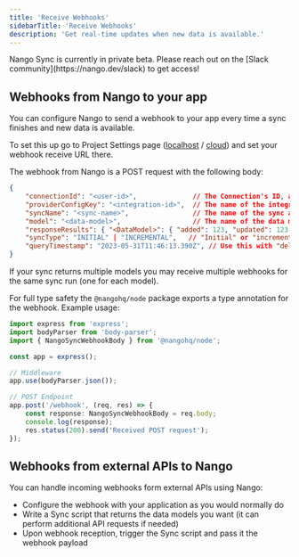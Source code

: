 ```yaml
---
title: 'Receive Webhooks'
sidebarTitle: 'Receive Webhooks'
description: 'Get real-time updates when new data is available.'
---
```


<Note>
Nango Sync is currently in private beta.  
Please reach out on the [Slack community](https://nango.dev/slack) to get access!
</Note>

## Webhooks from Nango to your app[](#from-nango)

You can configure Nango to send a webhook to your app every time a sync finishes and new data is available.

To set this up go to Project Settings page ([localhost](http://localhost:3003/project-settings) / [cloud](https://app.nango.dev/project-settings)) and set your webhook receive URL there.

The webhook from Nango is a POST request with the following body:

```json
{
    "connectionId": "<user-id>",              // The Connection's ID, as set by you in nango.auth
    "providerConfigKey": "<integration-id>",  // The name of the integration in Nango, e.g. github
    "syncName": "<sync-name>",                // The name of the sync as defined in nango.yaml, e.g. github-tickets
    "model": "<data-model>",                  // The name of the data model, e.g. ticket
    "responseResults": { "<DataModel>": { "added": 123, "updated": 123 } }, // The number of new/updated records, per object type
    "syncType": "INITIAL" | "INCREMENTAL",   // "Initial" or "incremental" run
    "queryTimestamp": "2023-05-31T11:46:13.390Z", // Use this with "delta" in getRecords to fetch the data of this sync
}
```

If your sync returns multiple models you may receive multiple webhooks for the same sync run (one for each model).

For full type safety the `@nangohq/node` package exports a type annotation for the webhook. Example usage:

```ts
import express from 'express';
import bodyParser from 'body-parser';
import { NangoSyncWebhookBody } from '@nangohq/node';

const app = express();

// Middleware
app.use(bodyParser.json());

// POST Endpoint
app.post('/webhook', (req, res) => {
    const response: NangoSyncWebhookBody = req.body;
    console.log(response);
    res.status(200).send('Received POST request');
});
```

## Webhooks from external APIs to Nango[](#to-nango)

You can handle incoming webhooks form external APIs using Nango:
- Configure the webhook with your application as you would normally do
- Write a Sync script that returns the data models you want (it can perform additional API requests if needed)
- Upon webhook reception, trigger the Sync script and pass it the webhook payload